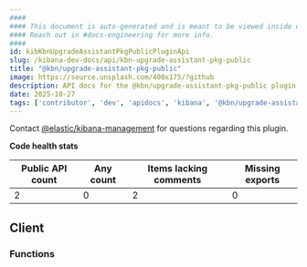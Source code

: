 ```yaml
---
####
#### This document is auto-generated and is meant to be viewed inside our experimental, new docs system.
#### Reach out in #docs-engineering for more info.
####
id: kibKbnUpgradeAssistantPkgPublicPluginApi
slug: /kibana-dev-docs/api/kbn-upgrade-assistant-pkg-public
title: "@kbn/upgrade-assistant-pkg-public"
image: https://source.unsplash.com/400x175/?github
description: API docs for the @kbn/upgrade-assistant-pkg-public plugin
date: 2025-10-27
tags: ['contributor', 'dev', 'apidocs', 'kibana', '@kbn/upgrade-assistant-pkg-public']
---
```




Contact [@elastic/kibana-management](https://github.com/orgs/elastic/teams/kibana-management) for questions regarding this plugin.

**Code health stats**

| Public API count  | Any count | Items lacking comments | Missing exports |
|-------------------|-----------|------------------------|-----------------|
| 2 | 0 | 2 | 0 |

## Client

### Functions
<DocDefinitionList data={kbnUpgradeAssistantPkgPublicObj.client.functions}/>

